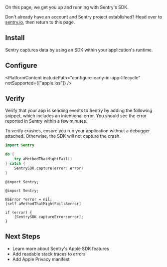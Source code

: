 <PlatformContent includePath="getting-started-primer" />

On this page, we get you up and running with Sentry's SDK.

Don't already have an account and Sentry project established? Head over to [sentry.io](https://sentry.io/signup/), then return to this page.

## Install

Sentry captures data by using an SDK within your application's runtime.

<PlatformContent includePath="getting-started-install" />

## Configure

<PlatformContent
  includePath="configure-early-in-app-lifecycle"
  notSupported={["apple.ios"]}
/>

<PlatformContent includePath="getting-started-config" />

## Verify

Verify that your app is sending events to Sentry by adding the following snippet, which includes an intentional error. You should see the error reported in Sentry within a few minutes.

<Note>

To verify crashes, ensure you run your application without a debugger attached. Otherwise, the SDK will not capture the crash.

</Note>

```swift {tabTitle:Swift}
import Sentry

do {
    try aMethodThatMightFail()
} catch {
    SentrySDK.capture(error: error)
}
```

```objc {tabTitle:Objective-C}
@import Sentry;

@import Sentry;

NSError *error = nil;
[self aMethodThatMightFail:&error]

if (error) {
    [SentrySDK captureError:error];
}
```

## Next Steps

- <PlatformLink to="/features">Learn more about Sentry's Apple SDK features</PlatformLink>
- <PlatformLink to="/dsym/">Add readable stack traces to errors</PlatformLink>
- <PlatformLink to="/data-management/apple-privacy-manifest">Add Apple Privacy manifest</PlatformLink>

